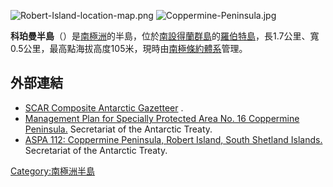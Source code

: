 {{coord|62|22|27.2|S|59|42|46.4|W|display=title}}

[[Image:Robert-Island-location-map.png|thumb]]
[[Image:Coppermine-Peninsula.jpg|thumb]]

'''科珀曼半島'''（{{lang-en|Coppermine Peninsula}}）是[[南極洲|南極洲]]的半島，位於[[南設得蘭群島|南設得蘭群島]]的[[羅伯特島|羅伯特島]]，長1.7公里、寬0.5公里，最高點海拔高度105米，現時由[[南極條約體系|南極條約體系]]管理。

==外部連結==
* [http://data.aad.gov.au/aadc/gaz/scar/ SCAR Composite Antarctic Gazetteer] {{WebCite|url=https://www.webcitation.org/5ug2CfC7m?url=http://data.aad.gov.au/aadc/gaz/scar/ |date=20101202140255 |dateformat=iso }}.
* [http://www.ats.aq/documents/recatt/Att261_e.pdf Management Plan for Specially Protected Area No. 16 Coppermine Peninsula.] {{Wayback|url=http://www.ats.aq/documents/recatt/Att261_e.pdf |date=20181118022541 }} Secretariat of the Antarctic Treaty.
* [https://web.archive.org/web/20110721221949/http://www.ats.aq/devPH/apa/ep_protected_detail.aspx?type=2&id=17&lang=e ASPA 112: Coppermine Peninsula, Robert Island, South Shetland Islands.] Secretariat of the Antarctic Treaty.

{{Antarctica-geo-stub}}
[[Category:南極洲半島|Category:南極洲半島]]